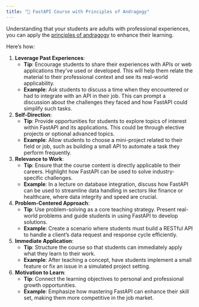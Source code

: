 ```yaml
---
title: "📑 FastAPI Course with Principles of Andragogy"
---
```


Understanding that your students are adults with professional experiences, you can apply the [principles of andragogy](https://www.thinkific.com/blog/principles-andragogy/) to enhance their learning. 

Here’s how:

1. **Leverage Past Experiences**: 
   - **Tip**: Encourage students to share their experiences with APIs or web applications they've used or developed. This will help them relate the material to their professional context and see its real-world applicability.
   - **Example**: Ask students to discuss a time when they encountered or had to integrate with an API in their job. This can prompt a discussion about the challenges they faced and how FastAPI could simplify such tasks.

2. **Self-Direction**: 
   - **Tip**: Provide opportunities for students to explore topics of interest within FastAPI and its applications. This could be through elective projects or optional advanced topics.
   - **Example**: Allow students to choose a mini-project related to their field or job, such as building a small API to automate a task they perform frequently.

3. **Relevance to Work**: 
   - **Tip**: Ensure that the course content is directly applicable to their careers. Highlight how FastAPI can be used to solve industry-specific challenges.
   - **Example**: In a lecture on database integration, discuss how FastAPI can be used to streamline data handling in sectors like finance or healthcare, where data integrity and speed are crucial.

4. **Problem-Centered Approach**: 
   - **Tip**: Use problem-solving as a core teaching strategy. Present real-world problems and guide students in using FastAPI to develop solutions.
   - **Example**: Create a scenario where students must build a RESTful API to handle a client’s data request and response cycle efficiently.

5. **Immediate Application**: 
   - **Tip**: Structure the course so that students can immediately apply what they learn to their work.
   - **Example**: After teaching a concept, have students implement a small feature or fix an issue in a simulated project setting.

6. **Motivation to Learn**: 
   - **Tip**: Connect the learning objectives to personal and professional growth opportunities.
   - **Example**: Emphasize how mastering FastAPI can enhance their skill set, making them more competitive in the job market.
